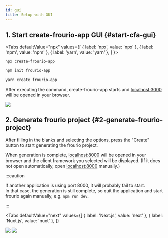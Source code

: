 ```yaml
---
id: gui
title: Setup with GUI
---
```


## 1. Start create-frourio-app GUI {#start-cfa-gui}


<Tabs
  defaultValue="npx"
  values={[
    { label: 'npx', value: 'npx' },
    { label: 'npm', value: 'npm' },
    { label: 'yarn', value: 'yarn' },
  ]
}>
<TabItem value="npx">

```sh
npx create-frourio-app
```

</TabItem>
<TabItem value="npm">

```sh
npm init frourio-app
```

</TabItem>
<TabItem value="yarn">

```sh
yarn create frourio-app
```

</TabItem>
</Tabs>

After executing the command, create-frourio-app starts and [localhost:3000](http://localhost:3000) will be opened in your browser.

<BrowserWindow url="http://localhost:3000">
  <img src="/img/docs/cfa-gui.png" />
</BrowserWindow>

## 2. Generate frourio project {#2-generate-frourio-project}

After filling in the blanks and selecting the options, press the "Create" button to start generating the frourio project.

When generation is complete, [localhost:8000](http://localhost:8000) will be opened in your browser and the client framework you selected will be displayed.
(If it does not open automatically, open [localhost:8000](http://localhost:8000) manually.)

:::caution

If another application is using port 8000, it will probably fail to start.  
In that case, the generation is still complete, so quit the application and start frourio again manually, e.g. `npm run dev`.

:::

<Tabs
  defaultValue="next"
  values={[
    { label: 'Next.js', value: 'next' },
    { label: 'Nuxt.js', value: 'nuxt' },
  ]}
>
  <TabItem value="next">
    <BrowserWindow url="http://localhost:8000">
      <img src="/img/docs/cfa-done-next.png" />
    </BrowserWindow>
  </TabItem>
  <TabItem value="nuxt">
    <BrowserWindow url="http://localhost:8000">
      <img src="/img/docs/cfa-done-nuxt.png" />
    </BrowserWindow>
  </TabItem>
</Tabs>
